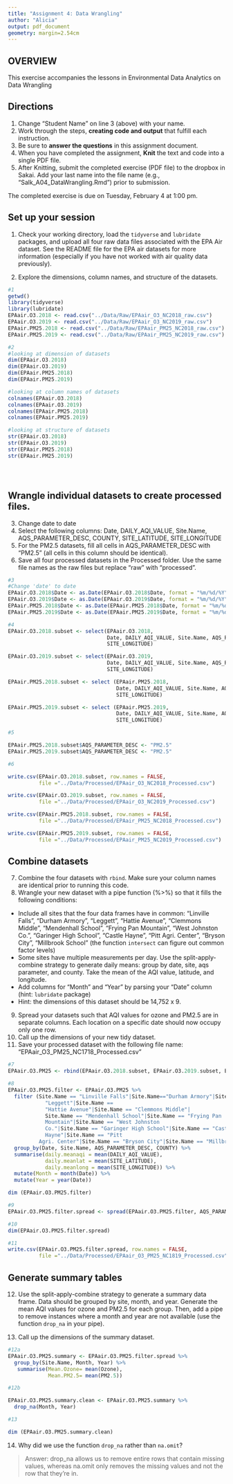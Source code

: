 ```yaml
---
title: "Assignment 4: Data Wrangling"
author: "Alicia"
output: pdf_document
geometry: margin=2.54cm
---
```


## OVERVIEW

This exercise accompanies the lessons in Environmental Data Analytics on Data Wrangling 

## Directions
1. Change "Student Name" on line 3 (above) with your name.
3. Work through the steps, **creating code and output** that fulfill each instruction.
4. Be sure to **answer the questions** in this assignment document.
6. When you have completed the assignment, **Knit** the text and code into a single PDF file.
8. After Knitting, submit the completed exercise (PDF file) to the dropbox in Sakai. Add your last name into the file name (e.g., "Salk_A04_DataWrangling.Rmd") prior to submission.

The completed exercise is due on Tuesday, February 4 at 1:00 pm.

## Set up your session 
1. Check your working directory, load the `tidyverse` and `lubridate` packages, and upload all four raw data files associated with the EPA Air dataset. See the README file for the EPA air datasets for more information (especially if you have not worked with air quality data previously). 

2. Explore the dimensions, column names, and structure of the datasets. 

```r
#1
getwd()
library(tidyverse)
library(lubridate)
EPAair.O3.2018 <- read.csv("../Data/Raw/EPAair_O3_NC2018_raw.csv")
EPAair.O3.2019 <- read.csv("../Data/Raw/EPAair_O3_NC2019_raw.csv")
EPAair.PM25.2018 <- read.csv("../Data/Raw/EPAair_PM25_NC2018_raw.csv")
EPAair.PM25.2019 <- read.csv("../Data/Raw/EPAair_PM25_NC2019_raw.csv")

#2
#looking at dimension of datasets
dim(EPAair.O3.2018)
dim(EPAair.O3.2019)
dim(EPAair.PM25.2018)
dim(EPAair.PM25.2019)

#looking at column names of datasets
colnames(EPAair.O3.2018)
colnames(EPAair.O3.2019)
colnames(EPAair.PM25.2018)
colnames(EPAair.PM25.2019)

#looking at structure of datasets
str(EPAair.O3.2018)
str(EPAair.O3.2019)
str(EPAair.PM25.2018)
str(EPAair.PM25.2019)





```


## Wrangle individual datasets to create processed files.
3. Change date to date
4. Select the following columns: Date, DAILY_AQI_VALUE, Site.Name, AQS_PARAMETER_DESC, COUNTY, SITE_LATITUDE, SITE_LONGITUDE
5. For the PM2.5 datasets, fill all cells in AQS_PARAMETER_DESC with "PM2.5" (all cells in this column should be identical).
6. Save all four processed datasets in the Processed folder. Use the same file names as the raw files but replace "raw" with "processed".

```r
#3
#Change 'date' to date
EPAair.O3.2018$Date <- as.Date(EPAair.O3.2018$Date, format = "%m/%d/%Y")
EPAair.O3.2019$Date <- as.Date(EPAair.O3.2019$Date, format = "%m/%d/%Y")
EPAair.PM25.2018$Date <- as.Date(EPAair.PM25.2018$Date, format = "%m/%d/%Y")
EPAair.PM25.2019$Date <- as.Date(EPAair.PM25.2019$Date, format = "%m/%d/%Y")

#4
EPAair.O3.2018.subset <- select(EPAair.O3.2018,
                                Date, DAILY_AQI_VALUE, Site.Name, AQS_PARAMETER_DESC, COUNTY, SITE_LATITUDE,
                                SITE_LONGITUDE)

EPAair.O3.2019.subset <- select(EPAair.O3.2019, 
                                Date, DAILY_AQI_VALUE, Site.Name, AQS_PARAMETER_DESC, COUNTY, SITE_LATITUDE,
                                SITE_LONGITUDE)

EPAair.PM25.2018.subset <- select (EPAair.PM25.2018,
                                   Date, DAILY_AQI_VALUE, Site.Name, AQS_PARAMETER_DESC, COUNTY, SITE_LATITUDE,
                                   SITE_LONGITUDE)

EPAair.PM25.2019.subset <- select (EPAair.PM25.2019,
                                   Date, DAILY_AQI_VALUE, Site.Name, AQS_PARAMETER_DESC, COUNTY, SITE_LATITUDE,
                                   SITE_LONGITUDE)

#5

EPAair.PM25.2018.subset$AQS_PARAMETER_DESC <- "PM2.5"
EPAair.PM25.2019.subset$AQS_PARAMETER_DESC <- "PM2.5"

#6

write.csv(EPAair.O3.2018.subset, row.names = FALSE, 
          file ="../Data/Processed/EPAair_O3_NC2018_Processed.csv")

write.csv(EPAair.O3.2019.subset, row.names = FALSE, 
          file ="../Data/Processed/EPAair_O3_NC2019_Processed.csv")

write.csv(EPAair.PM25.2018.subset, row.names = FALSE, 
          file ="../Data/Processed/EPAair_PM25_NC2018_Processed.csv")

write.csv(EPAair.PM25.2019.subset, row.names = FALSE, 
          file ="../Data/Processed/EPAair_PM25_NC2019_Processed.csv")


```


## Combine datasets
7. Combine the four datasets with `rbind`. Make sure your column names are identical prior to running this code. 
8. Wrangle your new dataset with a pipe function (%>%) so that it fills the following conditions: 

* Include all sites that the four data frames have in common: "Linville Falls", "Durham Armory", "Leggett", "Hattie Avenue", "Clemmons Middle", "Mendenhall School", "Frying Pan Mountain", "West Johnston Co.", "Garinger High School", "Castle Hayne", "Pitt Agri. Center", "Bryson City", "Millbrook School" (the function `intersect` can figure out common factor levels)
* Some sites have multiple measurements per day. Use the split-apply-combine strategy to generate daily means: group by date, site, aqs parameter, and county. Take the mean of the AQI value, latitude, and longitude.
* Add columns for "Month" and "Year" by parsing your "Date" column (hint: `lubridate` package)
* Hint: the dimensions of this dataset should be 14,752 x 9.

9. Spread your datasets such that AQI values for ozone and PM2.5 are in separate columns. Each location on a specific date should now occupy only one row.
10. Call up the dimensions of your new tidy dataset.
11. Save your processed dataset with the following file name: "EPAair_O3_PM25_NC1718_Processed.csv"

```r
#7
EPAair.O3.PM25 <- rbind(EPAair.O3.2018.subset, EPAair.O3.2019.subset, EPAair.PM25.2018.subset, EPAair.PM25.2019.subset)

#8
EPAair.O3.PM25.filter <- EPAair.O3.PM25 %>%
  filter (Site.Name == "Linville Falls"|Site.Name=="Durham Armory"|Site.Name ==
            "Leggett"|Site.Name ==
            "Hattie Avenue"|Site.Name == "Clemmons Middle"|
            Site.Name == "Mendenhall School"|Site.Name == "Frying Pan
            Mountain"|Site.Name == "West Johnston
            Co."|Site.Name == "Garinger High School"|Site.Name == "Castle
            Hayne"|Site.Name == "Pitt 
          Agri. Center"|Site.Name == "Bryson City"|Site.Name == "Millbrook School")%>%
  group_by(Date, Site.Name, AQS_PARAMETER_DESC, COUNTY) %>%
  summarise(daily.meanaqi = mean(DAILY_AQI_VALUE), 
            daily.meanlat = mean(SITE_LATITUDE), 
            daily.meanlong = mean(SITE_LONGITUDE)) %>%
  mutate(Month = month(Date)) %>%
  mutate(Year = year(Date))

dim (EPAair.O3.PM25.filter)

#9
EPAair.O3.PM25.filter.spread <- spread(EPAair.O3.PM25.filter, AQS_PARAMETER_DESC, daily.meanaqi)

#10
dim(EPAair.O3.PM25.filter.spread)

#11
write.csv(EPAair.O3.PM25.filter.spread, row.names = FALSE, 
          file ="../Data/Processed/EPAair_O3_PM25_NC1819_Processed.csv")
```


## Generate summary tables
12. Use the split-apply-combine strategy to generate a summary data frame. Data should be grouped by site, month, and year. Generate the mean AQI values for ozone and PM2.5 for each group. Then, add a pipe to remove instances where a month and year are not available (use the function `drop_na` in your pipe). 

13. Call up the dimensions of the summary dataset.

```r
#12a
EPAair.O3.PM25.summary <- EPAair.O3.PM25.filter.spread %>%
  group_by(Site.Name, Month, Year) %>%
   summarise(Mean.Ozone= mean(Ozone), 
             Mean.PM2.5= mean(PM2.5))

#12b

EPAair.O3.PM25.summary.clean <- EPAair.O3.PM25.summary %>%
  drop_na(Month, Year)

#13

dim (EPAair.O3.PM25.summary.clean)
```

14. Why did we use the function `drop_na` rather than `na.omit`?

> Answer: drop_na allows us to remove entire rows that contain missing values, whereas na.omit only removes the missing values and not the row that they're in.

